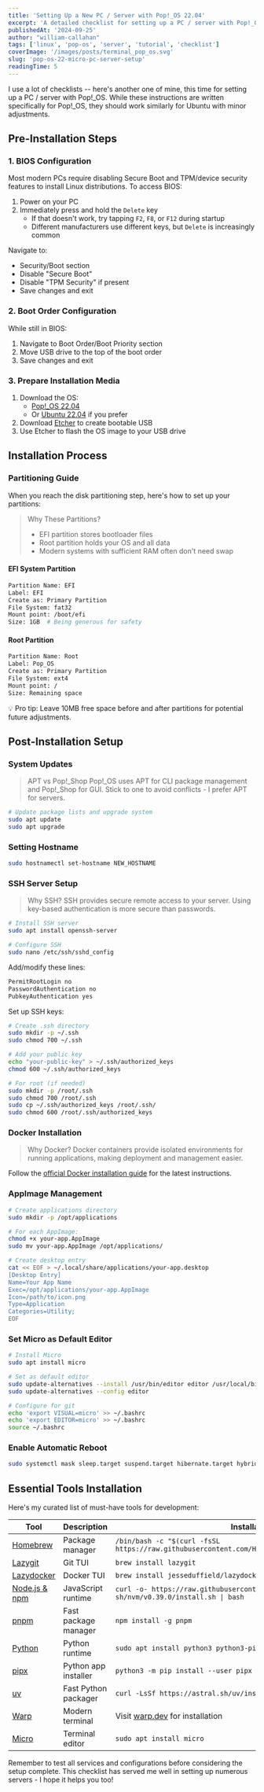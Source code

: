 ```yaml
---
title: 'Setting Up a New PC / Server with Pop!_OS 22.04'
excerpt: 'A detailed checklist for setting up a PC / server with Pop!_OS 22.04, from BIOS configuration to essential tools installation'
publishedAt: '2024-09-25'
author: "william-callahan"
tags: ['linux', 'pop-os', 'server', 'tutorial', 'checklist']
coverImage: '/images/posts/terminal_pop_os.svg'
slug: 'pop-os-22-micro-pc-server-setup'
readingTime: 5
---
```


I use a lot of checklists -- here's another one of mine, this time for setting up a PC / server with Pop!_OS. While these instructions are written specifically for Pop!_OS, they should work similarly for Ubuntu with minor adjustments.

## Pre-Installation Steps

### 1. BIOS Configuration

Most modern PCs require disabling Secure Boot and TPM/device security features to install Linux distributions. To access BIOS:

1. Power on your PC
2. Immediately press and hold the `Delete` key
   - If that doesn't work, try tapping `F2`, `F8`, or `F12` during startup
   - Different manufacturers use different keys, but `Delete` is increasingly common

Navigate to:
- Security/Boot section
- Disable "Secure Boot"
- Disable "TPM Security" if present
- Save changes and exit

### 2. Boot Order Configuration

While still in BIOS:
1. Navigate to Boot Order/Boot Priority section
2. Move USB drive to the top of the boot order
3. Save changes and exit

### 3. Prepare Installation Media

1. Download the OS:
   - [Pop!_OS 22.04](https://pop.system76.com/)
   - Or [Ubuntu 22.04](https://ubuntu.com/download/desktop) if you prefer
2. Download [Etcher](https://www.balena.io/etcher/) to create bootable USB
3. Use Etcher to flash the OS image to your USB drive

## Installation Process

### Partitioning Guide

When you reach the disk partitioning step, here's how to set up your partitions:

> Why These Partitions?
> - EFI partition stores bootloader files
> - Root partition holds your OS and all data
> - Modern systems with sufficient RAM often don't need swap

#### EFI System Partition
```bash
Partition Name: EFI
Label: EFI
Create as: Primary Partition
File System: fat32
Mount point: /boot/efi
Size: 1GB  # Being generous for safety
```

#### Root Partition
```bash
Partition Name: Root
Label: Pop_OS
Create as: Primary Partition
File System: ext4
Mount point: /
Size: Remaining space
```

💡 Pro tip: Leave 10MB free space before and after partitions for potential future adjustments.

## Post-Installation Setup

### System Updates

> APT vs Pop!_Shop
> Pop!_OS uses APT for CLI package management and Pop!_Shop for GUI. Stick to one to avoid conflicts - I prefer APT for servers.

```bash
# Update package lists and upgrade system
sudo apt update
sudo apt upgrade
```

### Setting Hostname
```bash
sudo hostnamectl set-hostname NEW_HOSTNAME
```

### SSH Server Setup

> Why SSH?
> SSH provides secure remote access to your server. Using key-based authentication is more secure than passwords.

```bash
# Install SSH server
sudo apt install openssh-server

# Configure SSH
sudo nano /etc/ssh/sshd_config
```

Add/modify these lines:
```bash
PermitRootLogin no
PasswordAuthentication no
PubkeyAuthentication yes
```

Set up SSH keys:
```bash
# Create .ssh directory
sudo mkdir -p ~/.ssh
sudo chmod 700 ~/.ssh

# Add your public key
echo "your-public-key" > ~/.ssh/authorized_keys
chmod 600 ~/.ssh/authorized_keys

# For root (if needed)
sudo mkdir -p /root/.ssh
sudo chmod 700 /root/.ssh
sudo cp ~/.ssh/authorized_keys /root/.ssh/
sudo chmod 600 /root/.ssh/authorized_keys
```

### Docker Installation

> Why Docker?
> Docker containers provide isolated environments for running applications, making deployment and management easier.

Follow the [official Docker installation guide](https://docs.docker.com/engine/install/ubuntu/) for the latest instructions.

### AppImage Management
```bash
# Create applications directory
sudo mkdir -p /opt/applications

# For each AppImage:
chmod +x your-app.AppImage
sudo mv your-app.AppImage /opt/applications/

# Create desktop entry
cat << EOF > ~/.local/share/applications/your-app.desktop
[Desktop Entry]
Name=Your App Name
Exec=/opt/applications/your-app.AppImage
Icon=/path/to/icon.png
Type=Application
Categories=Utility;
EOF
```

### Set Micro as Default Editor
```bash
# Install Micro
sudo apt install micro

# Set as default editor
sudo update-alternatives --install /usr/bin/editor editor /usr/local/bin/micro 100
sudo update-alternatives --config editor

# Configure for git
echo 'export VISUAL=micro' >> ~/.bashrc
echo 'export EDITOR=micro' >> ~/.bashrc
source ~/.bashrc
```

### Enable Automatic Reboot
```bash
sudo systemctl mask sleep.target suspend.target hibernate.target hybrid-sleep.target
```

## Essential Tools Installation

Here's my curated list of must-have tools for development:

| Tool | Description | Installation |
|------|-------------|--------------|
| [Homebrew](https://brew.sh) | Package manager | `/bin/bash -c "$(curl -fsSL https://raw.githubusercontent.com/Homebrew/install/HEAD/install.sh)"` |
| [Lazygit](https://github.com/jesseduffield/lazygit) | Git TUI | `brew install lazygit` |
| [Lazydocker](https://github.com/jesseduffield/lazydocker) | Docker TUI | `brew install jesseduffield/lazydocker/lazydocker` |
| [Node.js & npm](https://nodejs.org) | JavaScript runtime | `curl -o- https://raw.githubusercontent.com/nvm-sh/nvm/v0.39.0/install.sh \| bash` |
| [pnpm](https://pnpm.io) | Fast package manager | `npm install -g pnpm` |
| [Python](https://python.org) | Python runtime | `sudo apt install python3 python3-pip` |
| [pipx](https://pypa.github.io/pipx/) | Python app installer | `python3 -m pip install --user pipx` |
| [uv](https://github.com/astral-sh/uv) | Fast Python packager | `curl -LsSf https://astral.sh/uv/install.sh \| sh` |
| [Warp](https://warp.dev) | Modern terminal | Visit [warp.dev](https://warp.dev) for installation |
| [Micro](https://micro-editor.github.io) | Terminal editor | `sudo apt install micro` |

Remember to test all services and configurations before considering the setup complete. This checklist has served me well in setting up numerous servers - I hope it helps you too!
